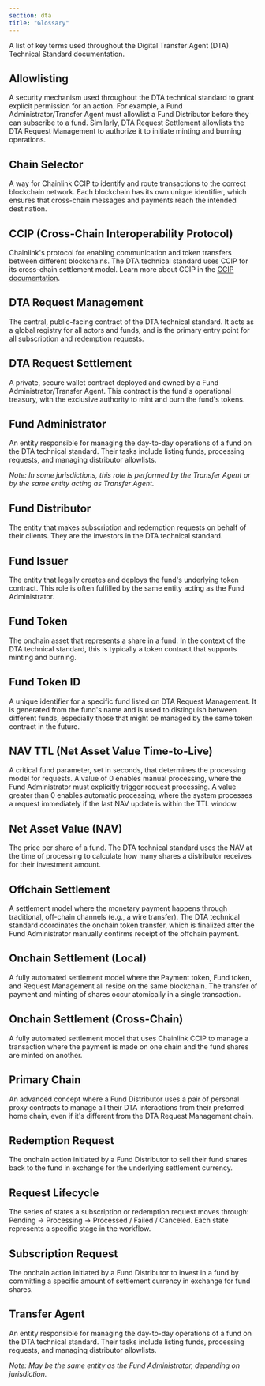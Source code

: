 ```yaml
---
section: dta
title: "Glossary"
---
```



<Dta section="dtaNotes" />

A list of key terms used throughout the Digital Transfer Agent (DTA) Technical Standard documentation.

## Allowlisting

A security mechanism used throughout the DTA technical standard to grant explicit permission for an action. For example, a Fund Administrator/Transfer Agent must allowlist a Fund Distributor before they can subscribe to a fund. Similarly, DTA Request Settlement allowlists the DTA Request Management to authorize it to initiate minting and burning operations.

## Chain Selector

A way for Chainlink CCIP to identify and route transactions to the correct blockchain network. Each blockchain has its own unique identifier, which ensures that cross-chain messages and payments reach the intended destination.

## CCIP (Cross-Chain Interoperability Protocol)

Chainlink's protocol for enabling communication and token transfers between different blockchains. The DTA technical standard uses CCIP for its cross-chain settlement model. Learn more about CCIP in the [CCIP documentation](/ccip).

## DTA Request Management

The central, public-facing contract of the DTA technical standard. It acts as a global registry for all actors and funds, and is the primary entry point for all subscription and redemption requests.

## DTA Request Settlement

A private, secure wallet contract deployed and owned by a Fund Administrator/Transfer Agent. This contract is the fund's operational treasury, with the exclusive authority to mint and burn the fund's tokens.

## Fund Administrator

An entity responsible for managing the day-to-day operations of a fund on the DTA technical standard. Their tasks include listing funds, processing requests, and managing distributor allowlists.

_Note: In some jurisdictions, this role is performed by the Transfer Agent or by the same entity acting as Transfer Agent._

## Fund Distributor

The entity that makes subscription and redemption requests on behalf of their clients. They are the investors in the DTA technical standard.

## Fund Issuer

The entity that legally creates and deploys the fund's underlying token contract. This role is often fulfilled by the same entity acting as the Fund Administrator.

## Fund Token

The onchain asset that represents a share in a fund. In the context of the DTA technical standard, this is typically a token contract that supports minting and burning.

## Fund Token ID

A unique identifier for a specific fund listed on DTA Request Management. It is generated from the fund's name and is used to distinguish between different funds, especially those that might be managed by the same token contract in the future.

## NAV TTL (Net Asset Value Time-to-Live)

A critical fund parameter, set in seconds, that determines the processing model for requests. A value of 0 enables manual processing, where the Fund Administrator must explicitly trigger request processing. A value greater than 0 enables automatic processing, where the system processes a request immediately if the last NAV update is within the TTL window.

## Net Asset Value (NAV)

The price per share of a fund. The DTA technical standard uses the NAV at the time of processing to calculate how many shares a distributor receives for their investment amount.

## Offchain Settlement

A settlement model where the monetary payment happens through traditional, off-chain channels (e.g., a wire transfer). The DTA technical standard coordinates the onchain token transfer, which is finalized after the Fund Administrator manually confirms receipt of the offchain payment.

## Onchain Settlement (Local)

A fully automated settlement model where the Payment token, Fund token, and Request Management all reside on the same blockchain. The transfer of payment and minting of shares occur atomically in a single transaction.

## Onchain Settlement (Cross-Chain)

A fully automated settlement model that uses Chainlink CCIP to manage a transaction where the payment is made on one chain and the fund shares are minted on another.

## Primary Chain

An advanced concept where a Fund Distributor uses a pair of personal proxy contracts to manage all their DTA interactions from their preferred home chain, even if it's different from the DTA Request Management chain.

## Redemption Request

The onchain action initiated by a Fund Distributor to sell their fund shares back to the fund in exchange for the underlying settlement currency.

## Request Lifecycle

The series of states a subscription or redemption request moves through: Pending → Processing → Processed / Failed / Canceled. Each state represents a specific stage in the workflow.

## Subscription Request

The onchain action initiated by a Fund Distributor to invest in a fund by committing a specific amount of settlement currency in exchange for fund shares.

## Transfer Agent

An entity responsible for managing the day-to-day operations of a fund on the DTA technical standard. Their tasks include listing funds, processing requests, and managing distributor allowlists.

_Note: May be the same entity as the Fund Administrator, depending on jurisdiction._
